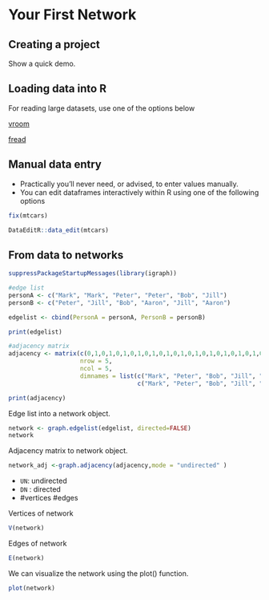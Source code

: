 # Your First Network

## Creating a project

Show a quick demo.

## Loading data into R

For reading large datasets, use one of the options below

[vroom](https://www.tidyverse.org/blog/2019/05/vroom-1-0-0/)

[fread](https://rdatatable.gitlab.io/data.table/reference/fread.html)

## Manual data entry

-   Practically you'll never need, or advised, to enter values manually.
-   You can edit dataframes interactively within R using one of the following options

```r
fix(mtcars)
```

```r
DataEditR::data_edit(mtcars)
```

## From data to networks

```r
suppressPackageStartupMessages(library(igraph))
```

```r
#edge list
personA <- c("Mark", "Mark", "Peter", "Peter", "Bob", "Jill")
personB <- c("Peter", "Jill", "Bob", "Aaron", "Jill", "Aaron")

edgelist <- cbind(PersonA = personA, PersonB = personB)

print(edgelist)

#adjacency matrix
adjacency <- matrix(c(0,1,0,1,0,1,0,1,0,1,0,1,0,1,0,1,0,1,0,1,0,1,0,1,0),
                    nrow = 5,
                    ncol = 5,
                    dimnames = list(c("Mark", "Peter", "Bob", "Jill", "Aaron"),
                                    c("Mark", "Peter", "Bob", "Jill", "Aaron")))

print(adjacency)
```

Edge list into a network object.

```r
network <- graph.edgelist(edgelist, directed=FALSE)
network
```

Adjacency matrix to network object.

```r
network_adj <-graph.adjacency(adjacency,mode = "undirected" )
```

-   `UN`: undirected
-   `DN` : directed
-   #vertices #edges

Vertices of network

```r
V(network)
```

Edges of network

```r
E(network)
```

We can visualize the network using the plot() function.

```r
plot(network)
```
